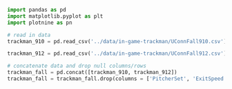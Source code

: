 ```python
import pandas as pd
import matplotlib.pyplot as plt 
import plotnine as pn
```

```python
# read in data
trackman_910 = pd.read_csv('../data/in-game-trackman/UConnFall910.csv')

trackman_912 = pd.read_csv('../data/in-game-trackman/UConnFall912.csv')
```

```python
# concatenate data and drop null columns/rows
trackman_fall = pd.concat([trackman_910, trackman_912])
trackman_fall = trackman_fall.drop(columns = ['PitcherSet', 'ExitSpeed', 'PlayResult']).dropna()
```